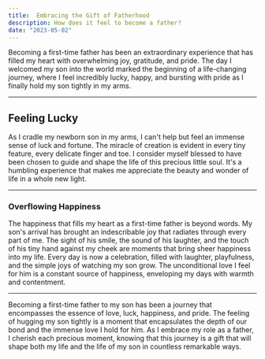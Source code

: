 ```yaml
---
title:  Embracing the Gift of Fatherhood
description: How does it feel to become a father?
date: "2023-05-02"
---
```


Becoming a first-time father has been an extraordinary experience that has filled my heart with overwhelming joy, gratitude, and pride. The day I welcomed my son into the world marked the beginning of a life-changing journey, where I feel incredibly lucky, happy, and bursting with pride as I finally hold my son tightly in my arms.

---

## Feeling Lucky

As I cradle my newborn son in my arms, I can't help but feel an immense sense of luck and fortune. The miracle of creation is evident in every tiny feature, every delicate finger and toe. I consider myself blessed to have been chosen to guide and shape the life of this precious little soul. It's a humbling experience that makes me appreciate the beauty and wonder of life in a whole new light.

---

### Overflowing Happiness

The happiness that fills my heart as a first-time father is beyond words. My son's arrival has brought an indescribable joy that radiates through every part of me. The sight of his smile, the sound of his laughter, and the touch of his tiny hand against my cheek are moments that bring sheer happiness into my life. Every day is now a celebration, filled with laughter, playfulness, and the simple joys of watching my son grow. The unconditional love I feel for him is a constant source of happiness, enveloping my days with warmth and contentment.

---

Becoming a first-time father to my son has been a journey that encompasses the essence of love, luck, happiness, and pride. The feeling of hugging my son tightly is a moment that encapsulates the depth of our bond and the immense love I hold for him. As I embrace my role as a father, I cherish each precious moment, knowing that this journey is a gift that will shape both my life and the life of my son in countless remarkable ways.
